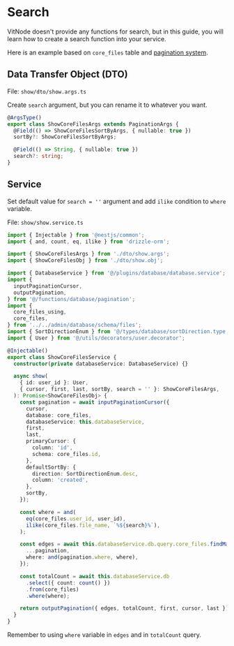 # Search

VitNode doesn't provide any functions for search, but in this guide, you will learn how to create a search function into your service.

Here is an example based on `core_files` table and [pagination system](/docs/plugins/database/pagination).

## Data Transfer Object (DTO)

File: `show/dto/show.args.ts`

Create `search` argument, but you can rename it to whatever you want.

```ts {6-7}
@ArgsType()
export class ShowCoreFilesArgs extends PaginationArgs {
  @Field(() => ShowCoreFilesSortByArgs, { nullable: true })
  sortBy?: ShowCoreFilesSortByArgs;

  @Field(() => String, { nullable: true })
  search?: string;
}
```

## Service

Set default value for `search = ''` argument and add `ilike` condition to `where` variable.

File: `show/show.service.ts`

```ts {2, 25, 46, 51, 57}
import { Injectable } from '@nestjs/common';
import { and, count, eq, ilike } from 'drizzle-orm';

import { ShowCoreFilesArgs } from './dto/show.args';
import { ShowCoreFilesObj } from './dto/show.obj';

import { DatabaseService } from '@/plugins/database/database.service';
import {
  inputPaginationCursor,
  outputPagination,
} from '@/functions/database/pagination';
import {
  core_files_using,
  core_files,
} from '../../admin/database/schema/files';
import { SortDirectionEnum } from '@/types/database/sortDirection.type';
import { User } from '@/utils/decorators/user.decorator';

@Injectable()
export class ShowCoreFilesService {
  constructor(private databaseService: DatabaseService) {}

  async show(
    { id: user_id }: User,
    { cursor, first, last, sortBy, search = '' }: ShowCoreFilesArgs,
  ): Promise<ShowCoreFilesObj> {
    const pagination = await inputPaginationCursor({
      cursor,
      database: core_files,
      databaseService: this.databaseService,
      first,
      last,
      primaryCursor: {
        column: 'id',
        schema: core_files.id,
      },
      defaultSortBy: {
        direction: SortDirectionEnum.desc,
        column: 'created',
      },
      sortBy,
    });

    const where = and(
      eq(core_files.user_id, user_id),
      ilike(core_files.file_name, `%${search}%`),
    );

    const edges = await this.databaseService.db.query.core_files.findMany({
      ...pagination,
      where: and(pagination.where, where),
    });

    const totalCount = await this.databaseService.db
      .select({ count: count() })
      .from(core_files)
      .where(where);

    return outputPagination({ edges, totalCount, first, cursor, last });
  }
}
```

Remember to using `where` variable in `edges` and in `totalCount` query.
